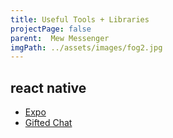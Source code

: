```yaml
---
title: Useful Tools + Libraries
projectPage: false
parent:  Mew Messenger
imgPath: ../assets/images/fog2.jpg
---
```


## react native
- [Expo](https://expo.io/)
- [Gifted Chat](https://github.com/FaridSafi/react-native-gifted-chat)
